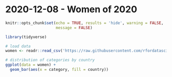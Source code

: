 # 2020-12-08 - Women of 2020

```r
knitr::opts_chunk$set(echo = TRUE, results = 'hide', warning = FALSE,
                      message = FALSE)
```

```r
library(tidyverse)

# load data 
women <- readr::read_csv('https://raw.githubusercontent.com/rfordatascience/tidytuesday/master/data/2020/2020-12-08/women.csv')
```

```r
# distribution of categories by country
ggplot(data = women) +
  geom_bar(aes(x = category, fill = country))
```